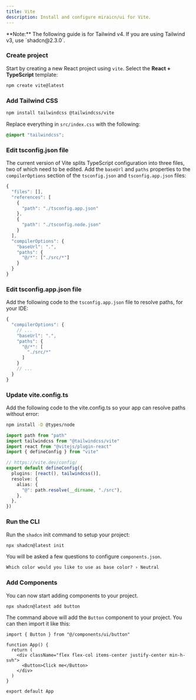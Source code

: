 ```yaml
---
title: Vite
description: Install and configure miraicn/ui for Vite.
---
```


<Callout className="bg-blue-50 border-blue-600 dark:border-blue-900 dark:bg-blue-950 mb-6 [&_code]:bg-blue-100 dark:[&_code]:bg-blue-900">
  **Note:** The following guide is for Tailwind v4. If you are using Tailwind
  v3, use `shadcn@2.3.0`.
</Callout>

<Steps>

### Create project

Start by creating a new React project using `vite`. Select the **React + TypeScript** template:

```bash
npm create vite@latest
```

### Add Tailwind CSS

```bash
npm install tailwindcss @tailwindcss/vite
```

Replace everything in `src/index.css` with the following:

```css title="src/index.css"
@import "tailwindcss";
```

### Edit tsconfig.json file

The current version of Vite splits TypeScript configuration into three files, two of which need to be edited.
Add the `baseUrl` and `paths` properties to the `compilerOptions` section of the `tsconfig.json` and
`tsconfig.app.json` files:

```ts {11-16} showLineNumbers
{
  "files": [],
  "references": [
    {
      "path": "./tsconfig.app.json"
    },
    {
      "path": "./tsconfig.node.json"
    }
  ],
  "compilerOptions": {
    "baseUrl": ".",
    "paths": {
      "@/*": ["./src/*"]
    }
  }
}
```

### Edit tsconfig.app.json file

Add the following code to the `tsconfig.app.json` file to resolve paths, for your IDE:

```ts {4-9} showLineNumbers
{
  "compilerOptions": {
    // ...
    "baseUrl": ".",
    "paths": {
      "@/*": [
        "./src/*"
      ]
    }
    // ...
  }
}
```

### Update vite.config.ts

Add the following code to the vite.config.ts so your app can resolve paths without error:

```bash
npm install -D @types/node
```

```typescript title="vite.config.ts" showLineNumbers {1,2,8-13}
import path from "path"
import tailwindcss from "@tailwindcss/vite"
import react from "@vitejs/plugin-react"
import { defineConfig } from "vite"

// https://vite.dev/config/
export default defineConfig({
  plugins: [react(), tailwindcss()],
  resolve: {
    alias: {
      "@": path.resolve(__dirname, "./src"),
    },
  },
})
```

### Run the CLI

Run the `shadcn` init command to setup your project:

```bash
npx shadcn@latest init
```

You will be asked a few questions to configure `components.json`.

```txt
Which color would you like to use as base color? › Neutral
```

### Add Components

You can now start adding components to your project.

```bash
npx shadcn@latest add button
```

The command above will add the `Button` component to your project. You can then import it like this:

```tsx showLineNumbers title="src/App.tsx"
import { Button } from "@/components/ui/button"

function App() {
  return (
    <div className="flex flex-col items-center justify-center min-h-svh">
      <Button>Click me</Button>
    </div>
  )
}

export default App
```

</Steps>
